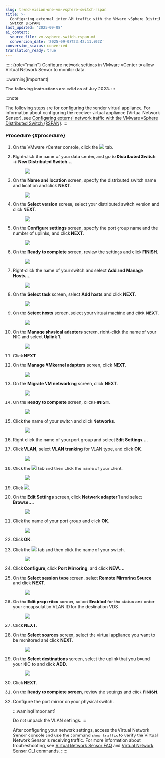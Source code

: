 ```yaml
---
slug: trend-vision-one-vm-vsphere-switch-rspan
title: >-
  Configuring external inter-VM traffic with the VMware vSphere Distributed
  Switch (RSPAN)
last_updated: '2025-09-08'
ai_context:
  source_file: vm-vsphere-switch-rspan.md
  conversion_date: '2025-09-08T23:42:11.602Z'
conversion_status: converted
translation_ready: true
---
```


::::: {role="main"}
Configure network settings in VMware vCenter to allow Virtual Network Sensor to monitor data.

:::warning[Important]

The following instructions are valid as of July 2023.
:::

:::note

The following steps are for configuring the sender virtual appliance. For information about configuring the receiver virtual appliance (Virtual Network Sensor), see [Configuring external network traffic with the VMware vSphere Distributed Switch (RSPAN)](external-vsphere-switch-rspan.mdx).
:::

### Procedure {#procedure}

1.  On the VMware vCenter console, click the ![](/images/circle_icon=GUID-20230729150101.webp) tab.

2.  Right-click the name of your data center, and go to **Distributed Switch → New Distributed Switch...**.

    <figure>
    <img src="./images/External_VM2VM1=GUID-20230807175301.webp" />
    </figure>

3.  On the **Name and location** screen, specify the distributed switch name and location and click **NEXT**.

    <figure>
    <img src="./images/External_VM2VM2=GUID-20230807175302.webp" />
    </figure>

4.  On the **Select version** screen, select your distributed switch version and click **NEXT**.

    <figure>
    <img src="./images/External_VM2VM3=GUID-20230807175303.webp" />
    </figure>

5.  On the **Configure settings** screen, specify the port group name and the number of uplinks, and click **NEXT**.

    <figure>
    <img src="./images/External_VM2VM4=GUID-20230807175304.webp" />
    </figure>

6.  On the **Ready to complete** screen, review the settings and click **FINISH**.

    <figure>
    <img src="./images/External_VM2VM5=GUID-20230807175305.webp" />
    </figure>

7.  Right-click the name of your switch and select **Add and Manage Hosts...**.

    <figure>
    <img src="./images/External_VM2VM6=GUID-20230807175306.webp" />
    </figure>

8.  On the **Select task** screen, select **Add hosts** and click **NEXT**.

    <figure>
    <img src="./images/External_VM2VM7=GUID-20230807175307.webp" />
    </figure>

9.  On the **Select hosts** screen, select your virtual machine and click **NEXT**.

    <figure>
    <img src="./images/External_VM2VM8=GUID-20230807175308.webp" />
    </figure>

10. On the **Manage physical adapters** screen, right-click the name of your NIC and select **Uplink 1**.

    <figure>
    <img src="./images/External_VM2VM9=GUID-20230807175309.webp" />
    </figure>

11. Click **NEXT**.

12. On the **Manage VMkernel adapters** screen, click **NEXT**.

    <figure>
    <img src="./images/External_VM2VM10=GUID-20230807175310.webp" />
    </figure>

13. On the **Migrate VM networking** screen, click **NEXT**.

    <figure>
    <img src="./images/External_VM2VM11=GUID-20230807175311.webp" />
    </figure>

14. On the **Ready to complete** screen, click **FINISH**.

    <figure>
    <img src="./images/External_VM2VM12=GUID-20230807175312.webp" />
    </figure>

15. Click the name of your switch and click **Networks**.

    <figure>
    <img src="./images/External_VM2VM13=GUID-20230807175313.webp" />
    </figure>

16. Right-click the name of your port group and select **Edit Settings...**.

17. Click **VLAN**, select **VLAN trunking** for VLAN type, and click **OK**.

    <figure>
    <img src="./images/External_VM2VM14=GUID-20230807175314.webp" />
    </figure>

18. Click the ![](/images/VMware_vCenter_server_icon=GUID-20230329175050.webp) tab and then click the name of your client.

    <figure>
    <img src="./images/External_VM2VM15=GUID-20230807175315.webp" />
    </figure>

19. Click ![](/images/edit_settings_icon=GUID-20230729150707.webp).

20. On the **Edit Settings** screen, click **Network adapter 1** and select **Browse...**.

    <figure>
    <img src="./images/External_VM2VM16=GUID-20230807175316.webp" />
    </figure>

21. Click the name of your port group and click **OK**.

    <figure>
    <img src="./images/External_VM2VM17=GUID-20230807175317.webp" />
    </figure>

22. Click **OK**.

23. Click the ![](/images/circle_icon=GUID-20230729150101.webp) tab and then click the name of your switch.

    <figure>
    <img src="./images/External_VM2VM18=GUID-20230807175318.webp" />
    </figure>

24. Click **Configure**, click **Port Mirroring**, and click **NEW...**.

25. On the **Select session type** screen, select **Remote Mirroring Source** and click **NEXT**.

    <figure>
    <img src="./images/External_VM2VM19=GUID-20230807175319.webp" />
    </figure>

26. On the **Edit properties** screen, select **Enabled** for the status and enter your encapsulation VLAN ID for the destination VDS.

    <figure>
    <img src="./images/External_VM2VM20=GUID-20230807175320.webp" />
    </figure>

27. Click **NEXT**.

28. On the **Select sources** screen, select the virtual appliance you want to be monitored and click **NEXT**.

    <figure>
    <img src="./images/External_VM2VM21=GUID-20230807175321.webp" />
    </figure>

29. On the **Select destinations** screen, select the uplink that you bound your NIC to and click **ADD**.

    <figure>
    <img src="./images/External_VM2VM22=GUID-20230807175322.webp" />
    </figure>

30. Click **NEXT**.

31. On the **Ready to complete screen**, review the settings and click **FINISH**.

32. Configure the port mirror on your physical switch.

    :::warning[Important]

    Do not unpack the VLAN settings.
    :::

    After configuring your network settings, access the Virtual Network Sensor console and use the command `show traffic` to verify the Virtual Network Sensor is receiving traffic. For more information about troubleshooting, see [Virtual Network Sensor FAQ](virtual-network-sensor-faqs.mdx) and [Virtual Network Sensor CLI commands](virtual-network-sensor-cli-commands.mdx).
:::::
